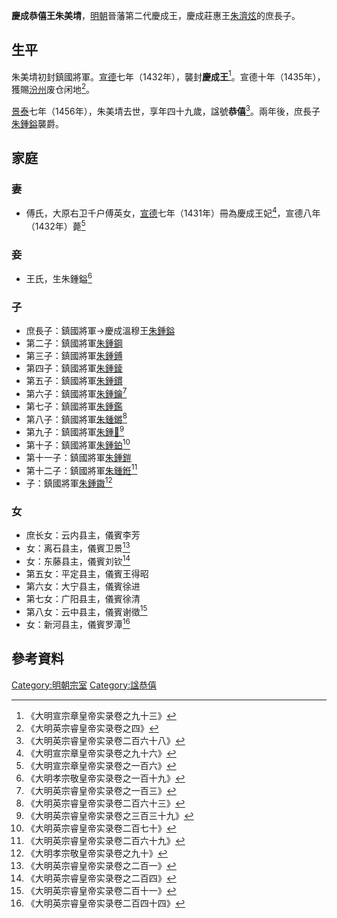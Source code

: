 '''慶成恭僖王朱美埥'''{{BD|1408年||1456年||catIdx=Z朱}}，[[明朝|明朝]]晉藩第二代慶成王，慶成莊惠王[[朱濟炫|朱濟炫]]的庶長子。

==生平==
朱美埥初封鎮國將軍。[[宣德|宣德]]七年（1432年），襲封'''慶成王'''<ref>《大明宣宗章皇帝实录卷之九十三》</ref>。宣德十年（1435年），獲賜[[汾州|汾州]]废仓闲地<ref>《大明英宗睿皇帝实录卷之四》</ref>。

[[景泰|景泰]]七年（1456年），朱美埥去世，享年四十九歲，諡號'''恭僖'''<ref>《大明英宗睿皇帝实录卷二百六十八》</ref>。兩年後，庶長子[[朱鍾鎰|朱鍾鎰]]襲爵。

==家庭==
===妻===
*傅氏，大原右卫千户傅英女，[[宣德|宣德]]七年（1431年）冊為慶成王妃<ref>《大明宣宗章皇帝实录卷之九十六》</ref>，宣德八年（1432年）薨<ref>《大明宣宗章皇帝实录卷之一百六》</ref>

===妾===
*王氏，生朱鍾鎰<ref>《大明孝宗敬皇帝实录卷之一百十九》</ref>

===子===
*庶長子：鎮國將軍→慶成溫穆王[[朱鍾鎰|朱鍾鎰]]
*第二子：鎮國將軍[[朱鍾鋼|朱鍾鋼]]
*第三子：鎮國將軍[[朱鍾鎛|朱鍾鎛]]
*第四子：鎮國將軍[[朱鍾錂|朱鍾錂]]
*第五子：鎮國將軍[[朱鍾鏆|朱鍾鏆]]
*第六子：鎮國將軍[[朱鍾鑰|朱鍾鑰]]<ref>《大明英宗睿皇帝实录卷之一百三》</ref>
*第七子：鎮國將軍[[朱鍾鑑|朱鍾鑑]]
*第八子：鎮國將軍[[朱鍾鏘|朱鍾鏘]]<ref>《大明英宗睿皇帝实录卷二百六十三》</ref>
*第九子：鎮國將軍[[朱鍾𬫷|朱鍾𬫷]]<ref>《大明英宗睿皇帝实录卷之三百三十九》</ref>
*第十子：鎮國將軍[[朱鍾鉑|朱鍾鉑]]<ref>《大明英宗睿皇帝实录卷二百七十》</ref>
*第十一子：鎮國將軍[[朱鍾鎧|朱鍾鎧]]
*第十二子：鎮國將軍[[朱鍾銋|朱鍾銋]]<ref>《大明英宗睿皇帝实录卷二百六十九》</ref>
*子：鎮國將軍[[朱鍾鏾|朱鍾鏾]]<ref>《大明孝宗敬皇帝实录卷之九十》</ref>

===女===
*庶长女：云内县主，儀賓李芳
*女：离石县主，儀賓卫景<ref>《大明英宗睿皇帝实录卷之二百一》</ref>
*女：东藤县主，儀賓刘钦<ref>《大明英宗睿皇帝实录卷之二百四》</ref>
*第五女：平定县主，儀賓王得昭
*第六女：大宁县主，儀賓徐进
*第七女：广阳县主，儀賓徐清
*第八女：云中县主，儀賓谢徵<ref>《大明英宗睿皇帝实录卷二百十一》</ref>
*女：新河县主，儀賓罗潭<ref>《大明英宗睿皇帝实录卷二百四十四》</ref>

==參考資料==
{{reflist|2}}

{{s-start}}
{{s-bef|before=父莊惠王[[朱濟炫|朱濟炫]]}}
{{s-ttl|title=[[明朝藩王列表_(晉王系)#慶成國|明慶成國國王]]|years=1432年－1456年}}
{{s-aft|after=子溫穆王[[朱鍾鎰|朱鍾鎰]]}}
{{end}}

[[Category:明朝宗室|Category:明朝宗室]]
[[Category:諡恭僖|Category:諡恭僖]]